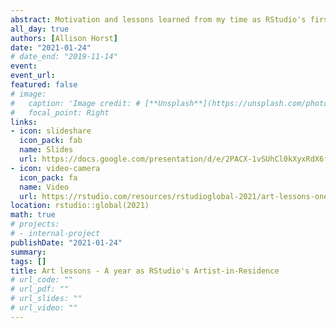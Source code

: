 ```yaml
---
abstract: Motivation and lessons learned from my time as RStudio's first artist-in-residence. 
all_day: true
authors: [Allison Horst]
date: "2021-01-24"
# date_end: "2019-11-14"
event: 
event_url: 
featured: false
# image: 
#   caption: 'Image credit: # [**Unsplash**](https://unsplash.com/photos/bzdhc5b3Bxs)'
#   focal_point: Right
links:
- icon: slideshare
  icon_pack: fab
  name: Slides
  url: https://docs.google.com/presentation/d/e/2PACX-1vSUhCl0kXyxRdX6fv24SwloIOaL9LH6oRD-g0tU7Ee9NDSWZt0ozixnKdcSxuEhzB7tbRBkBZzcNROx/pub?start=false&loop=false&delayms=3000
- icon: video-camera
  icon_pack: fa
  name: Video
  url: https://rstudio.com/resources/rstudioglobal-2021/art-lessons-one-year-as-rstudios-artist-in-residence/
location: rstudio::global(2021)
math: true
# projects:
# - internal-project
publishDate: "2021-01-24"
summary: 
tags: []
title: Art lessons - A year as RStudio's Artist-in-Residence
# url_code: ""
# url_pdf: ""
# url_slides: ""
# url_video: ""
---
```

